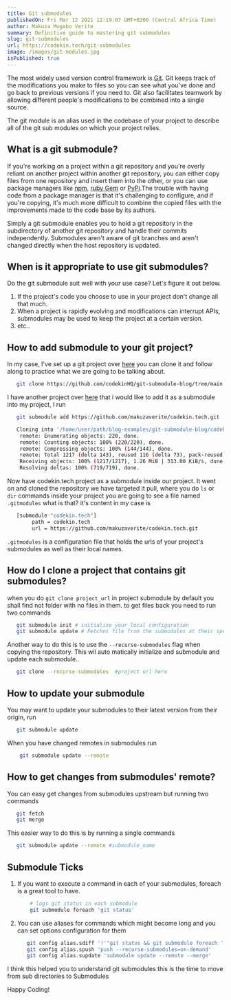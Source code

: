 ```yaml
---
title: Git submodules
publishedOn: Fri Mar 12 2021 12:19:07 GMT+0200 (Central Africa Time)
author: Makuza Mugabo Verite
summary: Definitive guide to mastering git submodules
slug: git-submodules
url: https://codekin.tech/git-submodules
image: /images/git-modules.jpg
isPublished: true
---
```



The most widely used version control framework is [Git](https://en.wikipedia.org/wiki/Git). Git keeps track of the modifications you make to files so you can see what you've done and go back to previous versions if you need to. Git also facilitates teamwork by allowing different people's modifications to be combined into a single source.

The git module is an alias used in the codebase of your project to describe all of the git sub modules on which your project relies.


## What is a git submodule?

If you're working on a project within a git repository and you're overly reliant on another project within another git repository, you can either copy files from one repository and insert them into the other, or you can use package managers like [npm](https://www.npmjs.com/), [ruby Gem](https://rubygems.org/) or [PyPi](https://pypi.org/).The trouble with having code from a package manager is that it's challenging to configure, and if you're copying, it's much more difficult to combine the copied files with the improvements made to the code base by its authors.

Simply a git submodule enables you to hold a git repository in the subdirectory of another git repository and handle their commits independently. Submodules aren't aware of git branches and aren't changed directly when the host repository is updated.



## When is it appropriate to use git submodules?

Do the git submodule suit well with your use case? Let's figure it out below.


  1. If the project's code you choose to use in your project don't change all that much.
  2. When a project is rapidly evolving and modifications can interrupt APIs, submodules may be used to keep the project at a certain version.
  3. etc..


## How to add submodule to your git project?


In my case, I've set up a git project over [here](https://github.com/codekinHQ/git-submodule-blog/tree/main) you can clone it and follow along to practice what we are going to be talking about.


```bash
   git clone https://github.com/codekinHQ/git-submodule-blog/tree/main
```

I have another project over [here](https://github.com/makuzaverite/codekin.tech) that i would like to add it as a submodule into my project, I run

```bash
   git submodule add https://github.com/makuzaverite/codekin.tech.git

   Cloning into '/home/user/path/blog-examples/git-submodule-blog/codekin.tech'...
    remote: Enumerating objects: 220, done.
    remote: Counting objects: 100% (220/220), done.
    remote: Compressing objects: 100% (144/144), done.
    remote: Total 1217 (delta 143), reused 116 (delta 73), pack-reused 997
    Receiving objects: 100% (1217/1217), 1.26 MiB | 313.00 KiB/s, done.
    Resolving deltas: 100% (719/719), done.
```

Now have codekin.tech project as a submodule inside our project. It went on and cloned the repository we have targeted it pull, where you do `ls` or `dir` commands inside your project you are going to see a file named `.gitmodules` what is that? it's content in my case is

```bash
   [submodule "codekin.tech"]
        path = codekin.tech
        url = https://github.com/makuzaverite/codekin.tech.git
```
`.gitmodules` is a configuration file that holds the urls of your project's submodules as well as their local names.



## How do I clone a project that contains git submodules?

 when you do `git clone project_url` in project submodule by default you shall find not folder with no files in them. to get files back you need to run two commands

 ```bash
    git submodule init # initialize your local configuration
    git submodule update # Fetches file from the submodules at their specific commits in your configurations
 ```

 Another way to do this is to use the `--recurse-submodules` flag when copying the repository. This wil auto matically initialize and submodule and update each submodule..

```bash
   git clone --recurse-submodules  #project url here
```

## How to update your submodule

You may want to update your submodules to their latest version from their origin, run

```bash
   git submodule update
```

When you have changed remotes in submodules run

```bash
    git submodule update --remote
```


## How to get changes from submodules' remote?

You can easy get changes from submodules upstream but running two commands

```bash
   git fetch
   git merge
```

This easier way to do this is by running a single commands

```bash
   git submodule update --remote #submodule_name
```

## Submodule Ticks

1. If you want to execute a command in each of your submodules, foreach is a great tool to have.

    ```bash
        # logs git status in each submodule
        git submodule foreach 'git status'
    ```
2. You can use aliases for commands which might become long and you can set options configuration for them

    ```bash
       git config alias.sdiff '!'"git status && git submodule foreach 'git status'"
       git config alias.spush 'push --recurse-submodules=on-demand'
       git config alias.supdate 'submodule update --remote --merge'
    ```

I think this helped you to understand git submodules this is the time to move from sub directories to Submodules


Happy Coding!
